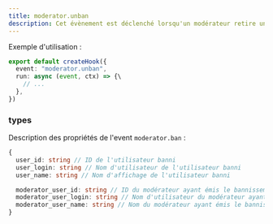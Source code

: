 ```yaml
---
title: moderator.unban
description: Cet évènement est déclenché lorsqu'un modérateur retire un bannissement sur un utilisateur.
---
```


Exemple d'utilisation :

```typescript
export default createHook({
  event: "moderator.unban",
  run: async (event, ctx) => {\
    // ...
  },
})
```

### types

Description des propriétés de l'event `moderator.ban` :

```typescript
{
  user_id: string // ID de l'utilisateur banni
  user_login: string // Nom d'utilisateur de l'utilisateur banni
  user_name: string // Nom d'affichage de l'utilisateur banni

  moderator_user_id: string // ID du modérateur ayant émis le bannissement
  moderator_user_login: string // Nom d'utilisateur du modérateur ayant émis le bannissement
  moderator_user_name: string // Nom du modérateur ayant émis le bannissement
}
```
